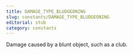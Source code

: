 ```yaml
---
title: DAMAGE_TYPE_BLUDGEONING
slug: constants/DAMAGE_TYPE_BLUDGEONING
editorial: stub
category: constants
---
```


<LSLConstant
	name="DAMAGE_TYPE_BLUDGEONING"
	type="integer"
	value="2"
/>

Damage caused by a blunt object, such as a club.
